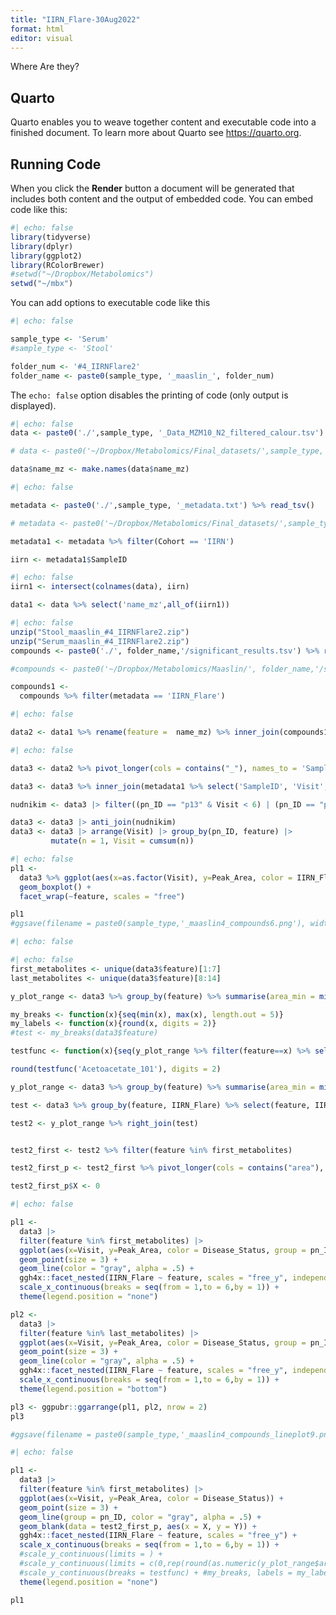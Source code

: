```yaml
---
title: "IIRN_Flare-30Aug2022"
format: html
editor: visual
---
```


Where Are they?

## Quarto

Quarto enables you to weave together content and executable code into a finished document. To learn more about Quarto see <https://quarto.org>.

## Running Code

When you click the **Render** button a document will be generated that includes both content and the output of embedded code. You can embed code like this:

```r
#| echo: false
library(tidyverse)
library(dplyr)
library(ggplot2)
library(RColorBrewer)
#setwd("~/Dropbox/Metabolomics")
setwd("~/mbx")
```

You can add options to executable code like this

```r
#| echo: false

sample_type <- 'Serum'
#sample_type <- 'Stool'

folder_num <- '#4_IIRNFlare2'
folder_name <- paste0(sample_type, '_maaslin_', folder_num)
```

The `echo: false` option disables the printing of code (only output is displayed).

```r
#| echo: false
data <- paste0('./',sample_type, '_Data_MZM10_N2_filtered_calour.tsv') %>% read_tsv()

# data <- paste0('~/Dropbox/Metabolomics/Final_datasets/',sample_type, '_Data_MZM10_N2_filtered_calour.tsv') %>% read_tsv()

data$name_mz <- make.names(data$name_mz)
```

```r
#| echo: false

metadata <- paste0('./',sample_type, '_metadata.txt') %>% read_tsv()

# metadata <- paste0('~/Dropbox/Metabolomics/Final_datasets/',sample_type, '_metadata.txt') %>% read_tsv()

metadata1 <- metadata %>% filter(Cohort == 'IIRN')

iirn <- metadata1$SampleID
```

```r
#| echo: false
iirn1 <- intersect(colnames(data), iirn)

data1 <- data %>% select('name_mz',all_of(iirn1))
```

```r
#| echo: false
unzip("Stool_maaslin_#4_IIRNFlare2.zip")
unzip("Serum_maaslin_#4_IIRNFlare2.zip")
compounds <- paste0('./', folder_name,'/significant_results.tsv') %>% read_tsv()

#compounds <- paste0('~/Dropbox/Metabolomics/Maaslin/', folder_name,'/significant_results.tsv') %>% read_tsv()

compounds1 <- 
  compounds %>% filter(metadata == 'IIRN_Flare')
```

```r
#| echo: false

data2 <- data1 %>% rename(feature =  name_mz) %>% inner_join(compounds1 %>% select(feature))
```

```r
#| echo: false

data3 <- data2 %>% pivot_longer(cols = contains("_"), names_to = 'SampleID', values_to = 'Peak_Area')

data3 <- data3 %>% inner_join(metadata1 %>% select('SampleID', 'Visit', 'IIRN_Flare', 'Disease_Status', "pn_ID"))

nudnikim <- data3 |> filter((pn_ID == "p13" & Visit < 6) | (pn_ID == "p29" & Visit < 6)) 

data3 <- data3 |> anti_join(nudnikim)
data3 <- data3 |> arrange(Visit) |> group_by(pn_ID, feature) |> 
         mutate(n = 1, Visit = cumsum(n)) 
```

```r
#| echo: false
pl1 <- 
  data3 %>% ggplot(aes(x=as.factor(Visit), y=Peak_Area, color = IIRN_Flare)) + 
  geom_boxplot() + 
  facet_wrap(~feature, scales = "free")

pl1
#ggsave(filename = paste0(sample_type,'_maaslin4_compounds6.png'), width = 60, height = 60, units = "cm", pl1)
```

```r
#| echo: false

```

```r
#| echo: false
first_metabolites <- unique(data3$feature)[1:7]
last_metabolites <- unique(data3$feature)[8:14]
```

```r

y_plot_range <- data3 %>% group_by(feature) %>% summarise(area_min = min(Peak_Area), area_max = max(Peak_Area))

my_breaks <- function(x){seq(min(x), max(x), length.out = 5)}
my_labels <- function(x){round(x, digits = 2)}
#test <- my_breaks(data3$feature)

testfunc <- function(x){seq(y_plot_range %>% filter(feature==x) %>% select(area_min) %>% as.numeric() , y_plot_range %>% filter(feature==x) %>% select(area_max) %>% as.numeric(), length.out = 4)}

round(testfunc('Acetoacetate_101'), digits = 2)
```

```r

y_plot_range <- data3 %>% group_by(feature) %>% summarise(area_min = min(Peak_Area), area_max = max(Peak_Area))

test <- data3 %>% group_by(feature, IIRN_Flare) %>% select(feature, IIRN_Flare) %>% unique()

test2 <- y_plot_range %>% right_join(test)


test2_first <- test2 %>% filter(feature %in% first_metabolites)

test2_first_p <- test2_first %>% pivot_longer(cols = contains("area"), names_to = NULL, values_to = "Y")

test2_first_p$X <- 0
```

```r
#| echo: false

pl1 <-
  data3 |> 
  filter(feature %in% first_metabolites) |> 
  ggplot(aes(x=Visit, y=Peak_Area, color = Disease_Status, group = pn_ID)) +
  geom_point(size = 3) + 
  geom_line(color = "gray", alpha = .5) +
  ggh4x::facet_nested(IIRN_Flare ~ feature, scales = "free_y", independent = "y" ) +
  scale_x_continuous(breaks = seq(from = 1,to = 6,by = 1)) + 
  theme(legend.position = "none")

pl2 <-
  data3 |> 
  filter(feature %in% last_metabolites) |> 
  ggplot(aes(x=Visit, y=Peak_Area, color = Disease_Status, group = pn_ID)) +
  geom_point(size = 3) + 
  geom_line(color = "gray", alpha = .5) +
  ggh4x::facet_nested(IIRN_Flare ~ feature, scales = "free_y", independent = "y" ) +
  scale_x_continuous(breaks = seq(from = 1,to = 6,by = 1)) + 
  theme(legend.position = "bottom")

pl3 <- ggpubr::ggarrange(pl1, pl2, nrow = 2)
pl3

#ggsave(filename = paste0(sample_type,'_maaslin4_compounds_lineplot9.png'), width = 70, height = 15, units = "cm", pl3)


```

```r
#| echo: false

pl1 <-
  data3 |> 
  filter(feature %in% first_metabolites) |> 
  ggplot(aes(x=Visit, y=Peak_Area, color = Disease_Status)) +
  geom_point(size = 3) + 
  geom_line(group = pn_ID, color = "gray", alpha = .5) +
  geom_blank(data = test2_first_p, aes(x = X, y = Y)) +
  ggh4x::facet_nested(IIRN_Flare ~ feature, scales = "free_y") +
  scale_x_continuous(breaks = seq(from = 1,to = 6,by = 1)) + 
  #scale_y_continuous(limits = ) +
  #scale_y_continuous(limits = c(0,rep(round(as.numeric(y_plot_range$area_max), digits=2),each = 2))) +
  #scale_y_continuous(breaks = testfunc) + #my_breaks, labels = my_labels) +
  theme(legend.position = "none")

pl1
```

```r

```
